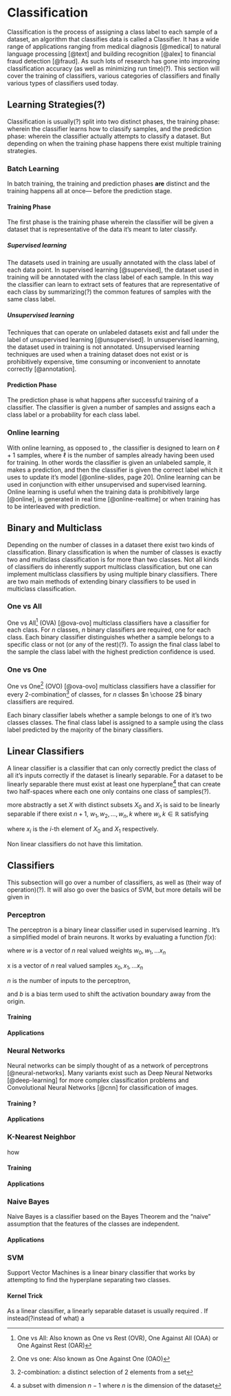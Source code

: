 
# Classification

Classification is the process of assigning a class label to each sample of a dataset, an algorithm that classifies data is called a Classifier. It has a wide range of applications ranging from medical diagnosis [@medical] to natural language processing [@text] and building recognition [@alex] to financial fraud detection [@fraud]. As such lots of research has gone into improving classification accuracy (as well as minimizing run time)(?). This section will cover the training of classifiers, various categories of classifiers and finally various types of classifiers used today.

## Learning Strategies(?)

Classification is usually(?) split into two distinct phases, the training phase: wherein the classifier learns how to classify samples, and the prediction phase: wherein the classifier actually attempts to classify a dataset. But depending on when the training phase happens there exist multiple training strategies.

### Batch Learning {#sec:batch}

In batch training, the training and prediction phases **are** distinct and the training happens all at once--- before the prediction stage.

#### Training Phase

The first phase is the training phase wherein the classifier will be given a dataset that is representative of the data it's meant to later classify.

##### Supervised learning

The datasets used in training are usually annotated with the class label of each data point.
In supervised learning [@supervised], the dataset used in training will be annotated with the class label of each sample. In this way the classifier can learn to extract sets of features that are representative of each class by summarizing(?) the common features of samples with the same class label.

##### Unsupervised learning

Techniques that can operate on unlabeled datasets exist and fall under the label of unsupervised learning [@unsupervised].
In unsupervised learning, the dataset used in training is not annotated. Unsupervised learning techniques are used when a training dataset does not exist or is prohibitively expensive, time consuming or inconvenient to annotate correctly [@annotation].

#### Prediction Phase

The prediction phase is what happens after successful training of a classifier. The classifier is given a number of samples and assigns each a class label or a probability for each class label.

### Online learning

With online learning, as opposed to \nameref{sec:batch}, the classifier is designed to learn on $\ell + 1$ samples, where $\ell$ is the number of samples already having been used for training. In other words the classifier is given an unlabeled sample, it makes a prediction, and then the classifier is given the correct label which it uses to update it's model [@online-slides, page 20]. Online learning can be used in conjunction with either unsupervised and supervised learning. Online learning is useful when the training data is prohibitively large [@online], is generated in real time [@online-realtime] or when training has to be interleaved with prediction.

## Binary and Multiclass {#sec:bmclass}

Depending on the number of classes in a dataset there exist two kinds of classification. Binary classification is when the number of classes is exactly two and multiclass classification is for more than two classes. Not all kinds of classifiers do inherently support multiclass classification, but one can implement multiclass classifiers by using multiple binary classifiers. There are two main methods of extending binary classifiers to be used in multiclass classification.

### One vs All

One vs All^[One vs All: Also known as One vs Rest (OVR), One Against All (OAA) or One Against Rest (OAR)] (OVA) [@ova-ovo] multiclass classifiers have a classifier for each class. For $n$ classes, $n$ binary classifiers are required, one for each class. Each binary classifier distinguishes whether a sample belongs to a specific class or not (or any of the rest)(?). To assign the final class label to the sample the class label with the highest prediction confidence is used.

### One vs One

One vs One^[One vs one: Also known as One Against One (OAO)] (OVO) [@ova-ovo] multiclass classifiers have a classifier for every 2-combination^[2-combination: a distinct selection of 2 elements from a set] of classes, for $n$ classes $n \choose 2$ binary classifiers are required. 

\begin{equation}
\binom{n}{2} = \frac{n (n - 2 + 1)}{2 (2 - 1) 1} = \frac{n(n-1)}{2}
\end{equation}

Each binary classifier labels whether a sample belongs to one of it's two classes classes. The final class label is assigned to a sample using the class label predicted by the majority of the binary classifiers.

## Linear Classifiers {#sec:linear}

A linear classifier is a classifier that can only correctly predict the class of all it's inputs correctly if the dataset is linearly separable.
For a dataset to be linearly separable there must exist at least one hyperplane^[a subset with dimension $n-1$ where $n$ is the dimension of the dataset] that can create two half-spaces where each one only contains one class of samples(?).

more abstractly a set $X$ with distinct subsets $X_0$ and $X_1$ is said to be linearly separable if there exist $n+1$, $w_1, w_2, \unicodeellipsis, w_n, k$ where $w_i, k \in \BbbR$ satisfying

\begin{align}
\sum^{n}_{i=1} w_i x_i > k & \\
\sum^{n}_{i=1} w_i x_i < k &
\end{align}

where $x_i$ is the $i\textrm{-th}$ element of $X_0$ and $X_1$ respectively.

Non linear classifiers do not have this limitation.

## Classifiers

This subsection will go over a number of classifiers, as well as (their way of operation)(?). It will also go over the basics of SVM, but more details will be given in \nameref{sec:SVM}

### Perceptron

The perceptron is a binary linear classifier used in supervised learning <!-- TODO: reference -->. 
It's a simplified model of brain neurons. It works by evaluating a function $f(x)$:

\begin{equation}
f(x) = 
\begin{cases}
1, & \sum\limits_{i=0}^{n} w_i \cdot x_i  + b > 0 \\
0, & \text{otherwise}
\end{cases}
\end{equation}

where $w$ is a vector of $n$ real valued weights $w_0, w_1, \unicodeellipsis x_n$

x is a vector of $n$ real valued samples $x_0, x_1, \unicodeellipsis x_n$

$n$ is the number of inputs to the perceptron,

and $b$ is a bias term used to shift the activation boundary away from the origin.

#### Training

#### Applications

### Neural Networks

Neural networks can be simply thought of as a network of perceptrons [@neural-networks]. Many variants exist such as Deep Neural Networks [@deep-learning] for more complex classification problems and Convolutional Neural Networks [@cnn] for classification of images.

#### Training ?

#### Applications

### K-Nearest Neighbor


how

#### Training

#### Applications

### Naive Bayes

Naive Bayes is a classifier based on the Bayes Theorem \ref{eq:bt} and the "naive" assumption that the features of the classes are independent.

\begin{equation}
\label{eq:bt}
P(A|B) = \frac{P(B|A)P(A)}{P(B)}
\end{equation}

#### Applications

### SVM

Support Vector Machines is a linear binary classifier that works by attempting to find the hyperplane separating two classes.

#### Kernel Trick

As a linear classifier, a linearly separable dataset is usually required \ref{sec:linear}. If instead(?instead of what) a

